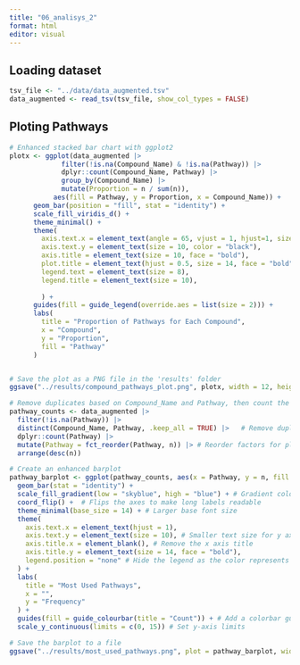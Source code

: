 ```yaml
---
title: "06_analisys_2"
format: html
editor: visual
---
```


## Loading dataset

```r
tsv_file <- "../data/data_augmented.tsv"
data_augmented <- read_tsv(tsv_file, show_col_types = FALSE)
```

## Ploting Pathways

```r
# Enhanced stacked bar chart with ggplot2
plotx <- ggplot(data_augmented |> 
             filter(!is.na(Compound_Name) & !is.na(Pathway)) |> 
             dplyr::count(Compound_Name, Pathway) |> 
             group_by(Compound_Name) |> 
             mutate(Proportion = n / sum(n)), 
           aes(fill = Pathway, y = Proportion, x = Compound_Name)) +
      geom_bar(position = "fill", stat = "identity") +
      scale_fill_viridis_d() +
      theme_minimal() +
      theme(
        axis.text.x = element_text(angle = 65, vjust = 1, hjust=1, size = 8, color = "black"),
        axis.text.y = element_text(size = 10, color = "black"),
        axis.title = element_text(size = 10, face = "bold"),
        plot.title = element_text(hjust = 0.5, size = 14, face = "bold"),
        legend.text = element_text(size = 8),
        legend.title = element_text(size = 10),
        
        ) +
      guides(fill = guide_legend(override.aes = list(size = 2))) +
      labs(
        title = "Proportion of Pathways for Each Compound",
        x = "Compound",
        y = "Proportion",
        fill = "Pathway"
      )


# Save the plot as a PNG file in the 'results' folder
ggsave("../results/compound_pathways_plot.png", plotx, width = 12, height = 8, units = "in")
```

```r
# Remove duplicates based on Compound_Name and Pathway, then count the occurrences of each pathway
pathway_counts <- data_augmented |> 
  filter(!is.na(Pathway)) |> 
  distinct(Compound_Name, Pathway, .keep_all = TRUE) |>   # Remove duplicates
  dplyr::count(Pathway) |> 
  mutate(Pathway = fct_reorder(Pathway, n)) |> # Reorder factors for plotting
  arrange(desc(n))

# Create an enhanced barplot
pathway_barplot <- ggplot(pathway_counts, aes(x = Pathway, y = n, fill = n)) +
  geom_bar(stat = "identity") +
  scale_fill_gradient(low = "skyblue", high = "blue") + # Gradient color
  coord_flip() +  # Flips the axes to make long labels readable
  theme_minimal(base_size = 14) + # Larger base font size
  theme(
    axis.text.x = element_text(hjust = 1),
    axis.text.y = element_text(size = 10), # Smaller text size for y axis labels
    axis.title.x = element_blank(), # Remove the x axis title
    axis.title.y = element_text(size = 14, face = "bold"),
    legend.position = "none" # Hide the legend as the color represents frequency
  ) +
  labs(
    title = "Most Used Pathways",
    x = "",
    y = "Frequency"
  ) +
  guides(fill = guide_colourbar(title = "Count")) + # Add a colorbar guide
  scale_y_continuous(limits = c(0, 15)) # Set y-axis limits

# Save the barplot to a file
ggsave("../results/most_used_pathways.png", plot = pathway_barplot, width = 10, height = 8, dpi = 300)
```
